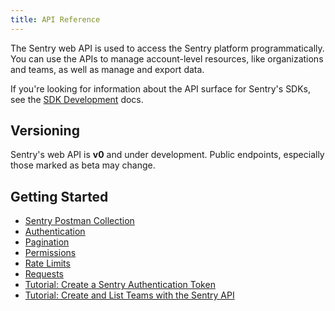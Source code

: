 ```yaml
---
title: API Reference
---
```


The Sentry web API is used to access the Sentry platform programmatically. You can use the APIs to manage account-level resources, like organizations and teams, as well as manage and export data.

If you're looking for information about the API surface for Sentry's SDKs, see the [SDK Development](https://develop.sentry.dev/sdk/overview/) docs.

## Versioning

Sentry's web API is **v0** and under development. Public endpoints, especially those marked as beta may change.

## Getting Started

- [Sentry Postman Collection](https://www.postman.com/sentryio)
- [Authentication](/api/auth/)
- [Pagination](/api/pagination/)
- [Permissions](/api/permissions/)
- [Rate Limits](/api/ratelimits)
- [Requests](/api/requests/)
- [Tutorial: Create a Sentry Authentication Token](/api/guides/create-auth-token/)
- [Tutorial: Create and List Teams with the Sentry API](/api/guides/teams-tutorial/)
